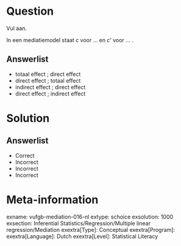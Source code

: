 Question
========

Vul aan.

In een mediatiemodel staat $c$ voor ... en $c’$ voor ... .
  
Answerlist
----------
* totaal effect ; direct effect
* direct effect ; totaal effect
* indirect effect ; direct effect
* direct effect ; indirect effect

Solution
========

Answerlist
----------
* Correct
* Incorrect
* Incorrect
* Incorrect

Meta-information
================
exname: vufgb-mediation-016-nl
extype: schoice
exsolution: 1000
exsection: Inferential Statistics/Regression/Multiple linear regression/Mediation
exextra[Type]: Conceptual
exextra[Program]: 
exextra[Language]: Dutch
exextra[Level]: Statistical Literacy
